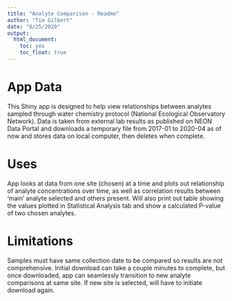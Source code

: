 ---
title: "Analyte Comparison - Readme"
author: "Tim Gilbert"
date: "8/25/2020"
output: 
  html_document: 
    toc: yes
    toc_float: true
---

# App Data
This Shiny app is designed to help view relationships between analytes sampled through water chemistry protocol (National Ecological Observatory Network). Data is taken from external lab results as published on NEON Data Portal and downloads a temporary file from 2017-01 to 2020-04 as of now and stores data on local computer, then deletes when complete.

# Uses
App looks at data from one site (chosen) at a time and plots out relationship of analyte concentrations over time, as well as correlation results between 'main' analyte selected and others present. Will also print out table showing the values plotted in Statistical Analysis tab and show a calculated P-value of two chosen analytes.

# Limitations
Samples must have same collection date to be compared so results are not comprehensive. Initial download can take a couple minutes to complete, but once downloaded, app can seamlessly transition to new analyte comparisons at same site. If new site is selected, will have to initiate download again.
